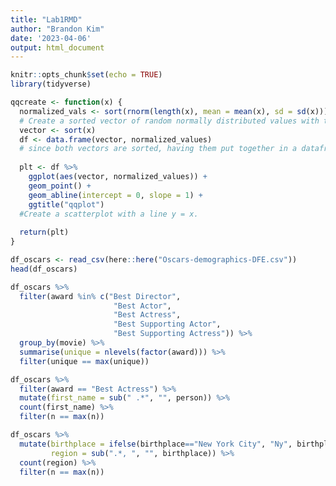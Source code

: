 ```yaml
---
title: "Lab1RMD"
author: "Brandon Kim"
date: '2023-04-06'
output: html_document
---
```


```r
knitr::opts_chunk$set(echo = TRUE)
library(tidyverse)
```

```r
qqcreate <- function(x) {
  normalized_vals <- sort(rnorm(length(x), mean = mean(x), sd = sd(x))) 
  # Create a sorted vector of random normally distributed values with the mean and sd of the inputted vector
  vector <- sort(x)
  df <- data.frame(vector, normalized_values)
  # since both vectors are sorted, having them put together in a dataframe will match the values from low to high.
  
  plt <- df %>%
    ggplot(aes(vector, normalized_values)) +
    geom_point() +
    geom_abline(intercept = 0, slope = 1) +
    ggtitle("qqplot")
  #Create a scatterplot with a line y = x. 
  
  return(plt)
}
```

```r
df_oscars <- read_csv(here::here("Oscars-demographics-DFE.csv"))
head(df_oscars)
```

```r
df_oscars %>% 
  filter(award %in% c("Best Director", 
                       "Best Actor", 
                       "Best Actress", 
                       "Best Supporting Actor", 
                       "Best Supporting Actress")) %>%
  group_by(movie) %>%
  summarise(unique = nlevels(factor(award))) %>%
  filter(unique == max(unique))
```

```r
df_oscars %>%
  filter(award == "Best Actress") %>%
  mutate(first_name = sub(" .*", "", person)) %>%
  count(first_name) %>%
  filter(n == max(n))
```

```r
df_oscars %>% 
  mutate(birthplace = ifelse(birthplace=="New York City", "Ny", birthplace),
         region = sub(".*, ", "", birthplace)) %>%
  count(region) %>%
  filter(n == max(n))
```









